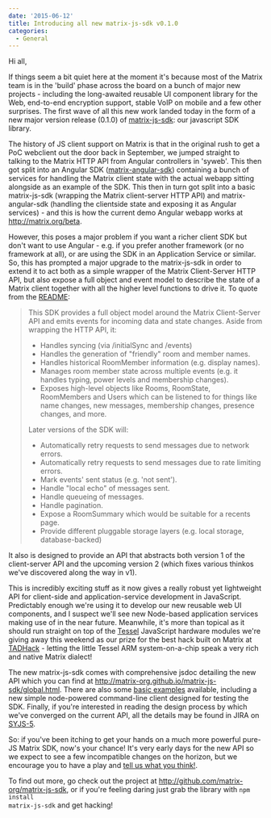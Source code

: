 ```yaml
---
date: '2015-06-12'
title: Introducing all new matrix-js-sdk v0.1.0
categories:
  - General
---
```


Hi all,

If things seem a bit quiet here at the moment it's because most of the Matrix team is in the 'build' phase across the board on a bunch of major new projects - including the long-awaited reusable UI component library for the Web, end-to-end encryption support, stable VoIP on mobile and a few other surprises.  The first wave of all this new work landed today in the form of a new major version release (0.1.0) of <a href="https://github.com/matrix-org/matrix-js-sdk">matrix-js-sdk</a>: our javascript SDK library.

The history of JS client support on Matrix is that in the original rush to get a PoC webclient out the door back in September, we jumped straight to talking to the Matrix HTTP API from Angular controllers in 'syweb'.  This then got split into an Angular SDK (<a href="https://github.com/matrix-org/matrix-angular-sdk">matrix-angular-sdk</a>) containing a bunch of services for handling the Matrix client state with the actual webapp sitting alongside as an example of the SDK.  This then in turn got split into a basic matrix-js-sdk (wrapping the Matrix client-server HTTP API) and matrix-angular-sdk (handling the clientside state and exposing it as Angular services) - and this is how the current demo Angular webapp works at <a href="http://matrix.org/beta">http://matrix.org/beta</a>.

However, this poses a major problem if you want a richer client SDK but don't want to use Angular - e.g. if you prefer another framework (or no framework at all), or are using the SDK in an Application Service or similar.  So, this has prompted a major upgrade to the matrix-js-sdk in order to extend it to act both as a simple wrapper of the Matrix Client-Server HTTP API, but also expose a full object and event model to describe the state of a Matrix client together with all the higher level functions to drive it.  To quote from the <a href="https://github.com/matrix-org/matrix-js-sdk/blob/master/README.md">README</a>:

<blockquote>
This SDK provides a full object model around the Matrix Client-Server API and emits events for incoming data and state changes. Aside from wrapping the HTTP API, it:

<ul>
<li>Handles syncing (via /initialSync and /events)</li>
<li>Handles the generation of "friendly" room and member names.</li>
<li>Handles historical RoomMember information (e.g. display names).</li>
<li>Manages room member state across multiple events (e.g. it handles typing, power levels and membership changes).</li>
<li>Exposes high-level objects like Rooms, RoomState, RoomMembers and Users which can be listened to for things like name changes, new messages, membership changes, presence changes, and more.</li>
</ul>

Later versions of the SDK will:

<ul>
<li>Automatically retry requests to send messages due to network errors.</li>
<li>Automatically retry requests to send messages due to rate limiting errors.</li>
<li>Mark events' sent status (e.g. 'not sent').</li>
<li>Handle "local echo" of messages sent.</li>
<li>Handle queueing of messages.</li>
<li>Handle pagination.</li>
<li>Expose a RoomSummary which would be suitable for a recents page.</li>
<li>Provide different pluggable storage layers (e.g. local storage, database-backed)</li>
</ul>

</blockquote>

It also is designed to provide an API that abstracts both version 1 of the client-server API and the upcoming version 2 (which fixes various thinkos we've discovered along the way in v1).

This is incredibly exciting stuff as it now gives a really robust yet lightweight API for client-side and application-service development in JavaScript.  Predictably enough we're using it to develop our new reusable web UI components, and I suspect we'll see new Node-based application services making use of in the near future.  Meanwhile, it's more than topical as it should run straight on top of the <a href="http://tessel.io">Tessel</a> JavaScript hardware modules we're giving away this weekend as our prize for the best hack built on Matrix at <a href="https://matrix.org/blog/2015/06/05/global-tadhack-hackathon/">TADHack</a> - letting the little Tessel ARM system-on-a-chip speak a very rich and native Matrix dialect!

The new matrix-js-sdk comes with comprehensive jsdoc detailing the new API which you can find at <a href="http://matrix-org.github.io/matrix-js-sdk/global.html">http://matrix-org.github.io/matrix-js-sdk/global.html</a>.  There are also some <a href="https://github.com/matrix-org/matrix-js-sdk/tree/master/examples">basic examples</a> available, including a new simple node-powered command-line client designed for testing the SDK.  Finally, if you're interested in reading the design process by which we've converged on the current API, all the details may be found in JIRA on <a href="https://matrix.org/jira/browse/SYJS-5">SYJS-5</a>.

So: if you've been itching to get your hands on a much more powerful pure-JS Matrix SDK, now's your chance!  It's very early days for the new API so we expect to see a few incompatible changes on the horizon, but we encourage you to have a play and <a href="http://matrix.org/beta/#/room/#matrix:matrix.org">tell us what you think!</a>.

To find out more, go check out the project at <a href="http://github.com/matrix-org/matrix-js-sdk">http://github.com/matrix-org/matrix-js-sdk</a>, or if you're feeling daring just grab the library with <code>npm install matrix-js-sdk</code> and get hacking!
